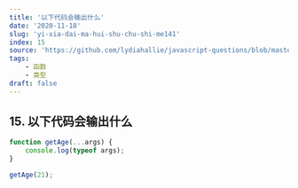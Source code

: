 ```yaml
---
title: '以下代码会输出什么'
date: '2020-11-18'
slug: 'yi-xia-dai-ma-hui-shu-chu-shi-me141'
index: 15
source: 'https://github.com/lydiahallie/javascript-questions/blob/master/zh-CN/README-zh_CN.md#19-%E8%BE%93%E5%87%BA%E6%98%AF%E4%BB%80%E4%B9%88'
tags:
    - 函数
    - 类型
draft: false
---
```


## 15. 以下代码会输出什么

```js:index.js
function getAge(...args) {
	console.log(typeof args);
}

getAge(21);
```
